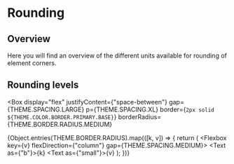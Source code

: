 
<Meta title="Foundations/Rounding" />

# Rounding

## Overview

Here you will find an overview of the different units available for rounding of element corners.

<GlobalStyle />

## Rounding levels

<Box
  display="flex"
  justifyContent={"space-between"}
  gap={THEME.SPACING.LARGE}
  p={THEME.SPACING.XL}
  border={`2px solid ${THEME.COLOR.BORDER.PRIMARY.BASE}`}
  borderRadius={THEME.BORDER.RADIUS.MEDIUM}
>
  {Object.entries(THEME.BORDER.RADIUS).map(([k, v]) => {
    return (
      <Flexbox key={v} flexDirection={"column"} gap={THEME.SPACING.MEDIUM}>
        <Box borderRadius={v} border="2px solid red" width="100px" height="100px" p={THEME.SPACING.SMALL} />
        <Flexbox flexDirection="column" gap={THEME.SPACING.SMALL}>
          <Text as={"b"}>{k}</Text>
          <Text as={"small"}>{v}</Text>
        </Flexbox>
      </Flexbox>
    );
  })}
</Box>
